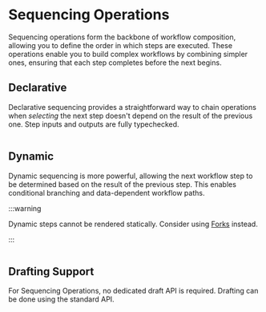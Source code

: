 
# Sequencing Operations

Sequencing operations form the backbone of workflow composition, allowing you to define the order in which steps are executed. These operations enable you to build complex workflows by combining simpler ones, ensuring that each step completes before the next begins.

## Declarative

Declarative sequencing provides a straightforward way to chain operations when _selecting_ the next step doesn't depend on the result of the previous one.
Step inputs and outputs are fully typechecked.

```scala file=./main/scala/workflows4s/example/docs/SequencingExample.scala start=start_declarative end=end_declarative
```

<OperationOutputs name="and-then"/>

## Dynamic

Dynamic sequencing is more powerful, allowing the next workflow step to be determined based on the result of the previous step. This enables conditional branching and data-dependent workflow paths.

:::warning

Dynamic steps cannot be rendered statically. Consider using [Forks](/docs/operations/fork) instead.

:::

```scala file=./main/scala/workflows4s/example/docs/SequencingExample.scala start=start_dynamic end=end_dynamic
```

<OperationOutputs name="flat-map"/>

## Drafting Support

For Sequencing Operations, no dedicated draft API is required. Drafting can be done using the standard API.
